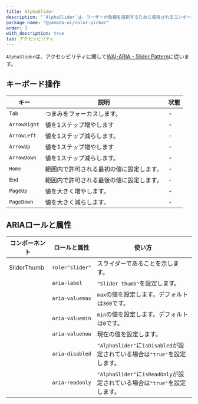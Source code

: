 ```yaml
---
title: AlphaSlider
description: "`AlphaSlider`は、ユーザーが色相を選択するために使用されるコンポーネントです。"
package_name: "@yamada-ui/color-picker"
order: 3
with_description: true
tab: アクセシビリティ
---
```


`AlphaSlider`は、アクセシビリティに関して[WAI-ARIA - Slider Pattern](https://www.w3.org/WAI/ARIA/apg/patterns/slider/)に従います。

## キーボード操作

| キー         | 説明                                     | 状態 |
| ------------ | ---------------------------------------- | ---- |
| `Tab`        | つまみをフォーカスします。               | -    |
| `ArrowRight` | 値を1ステップ増やします                  | -    |
| `ArrowLeft`  | 値を1ステップ減らします。                | -    |
| `ArrowUp`    | 値を1ステップ増やします                  | -    |
| `ArrowDown`  | 値を1ステップ減らします。                | -    |
| `Home`       | 範囲内で許可される最初の値に設定します。 | -    |
| `End`        | 範囲内で許可される最後の値に設定します。 | -    |
| `PageUp`     | 値を大きく増やします。                   | -    |
| `PageDown`   | 値を大きく減らします。                   | -    |

## ARIAロールと属性

| コンポーネント | ロールと属性    | 使い方                                                                    |
| -------------- | --------------- | ------------------------------------------------------------------------- |
| SliderThumb    | `role="slider"` | スライダーであることを示します。                                          |
|                | `aria-label`    | `"Slider thumb"`を設定します。                                            |
|                | `aria-valuemax` | `max`の値を設定します。デフォルトは`360`です。                            |
|                | `aria-valuemin` | `min`の値を設定します。デフォルトは`0`です。                              |
|                | `aria-valuenow` | 現在の値を設定します。                                                    |
|                | `aria-disabled` | `"AlphaSlider"`に`isDisabled`が設定されている場合は`"true"`を設定します。 |
|                | `aria-readonly` | `"AlphaSlider"`に`isReadOnly`が設定されている場合は`"true"`を設定します。 |

